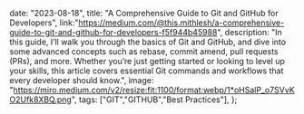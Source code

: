 
  date: "2023-08-18",
  title: "A Comprehensive Guide to Git and GitHub for Developers",
   link:"https://medium.com/@this.mithlesh/a-comprehensive-guide-to-git-and-github-for-developers-f5f944b45988",
  description:
    "In this guide, I’ll walk you through the basics of Git and GitHub, and dive into some advanced concepts such as rebase, commit amend, pull requests (PRs), and more. Whether you’re just getting started or looking to level up your skills, this article covers essential Git commands and workflows that every developer should know.",
  image:
    "https://miro.medium.com/v2/resize:fit:1100/format:webp/1*oHSalP_o7SVvKO2Ufk8XBQ.png",
  tags: ["GIT","GITHUB","Best Practices"],
};

